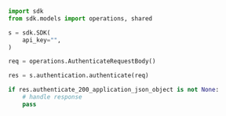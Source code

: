 ```python showLineNumbers copy filename="Authenticate usage example"
import sdk
from sdk.models import operations, shared

s = sdk.SDK(
    api_key="",
)

req = operations.AuthenticateRequestBody()

res = s.authentication.authenticate(req)

if res.authenticate_200_application_json_object is not None:
    # handle response
    pass
```
